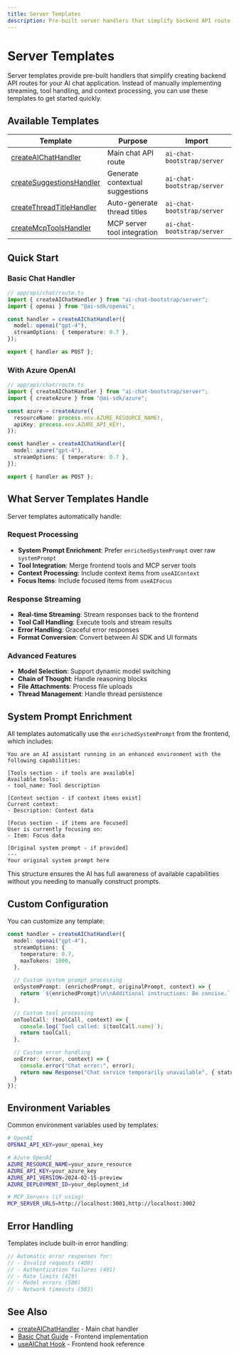 ```yaml
---
title: Server Templates
description: Pre-built server handlers that simplify backend API route implementation for chat, suggestions, and MCP tools.
---
```


# Server Templates

Server templates provide pre-built handlers that simplify creating backend API routes for your AI chat application. Instead of manually implementing streaming, tool handling, and context processing, you can use these templates to get started quickly.

## Available Templates

| Template | Purpose | Import |
|----------|---------|---------|
| [createAIChatHandler](/api/server-templates/create-ai-chat-handler) | Main chat API route | `ai-chat-bootstrap/server` |
| [createSuggestionsHandler](/api/server-templates/create-suggestions-handler) | Generate contextual suggestions | `ai-chat-bootstrap/server` |
| [createThreadTitleHandler](/api/server-templates/create-thread-title-handler) | Auto-generate thread titles | `ai-chat-bootstrap/server` |
| [createMcpToolsHandler](/api/server-templates/create-mcp-tools-handler) | MCP server tool integration | `ai-chat-bootstrap/server` |

## Quick Start

### Basic Chat Handler

```ts
// app/api/chat/route.ts
import { createAIChatHandler } from "ai-chat-bootstrap/server";
import { openai } from "@ai-sdk/openai";

const handler = createAIChatHandler({
  model: openai("gpt-4"),
  streamOptions: { temperature: 0.7 },
});

export { handler as POST };
```

### With Azure OpenAI

```ts
// app/api/chat/route.ts
import { createAIChatHandler } from "ai-chat-bootstrap/server";
import { createAzure } from "@ai-sdk/azure";

const azure = createAzure({
  resourceName: process.env.AZURE_RESOURCE_NAME!,
  apiKey: process.env.AZURE_API_KEY!,
});

const handler = createAIChatHandler({
  model: azure("gpt-4"),
  streamOptions: { temperature: 0.7 },
});

export { handler as POST };
```

## What Server Templates Handle

Server templates automatically handle:

### Request Processing
- **System Prompt Enrichment**: Prefer `enrichedSystemPrompt` over raw `systemPrompt`
- **Tool Integration**: Merge frontend tools and MCP server tools
- **Context Processing**: Include context items from `useAIContext`
- **Focus Items**: Include focused items from `useAIFocus`

### Response Streaming
- **Real-time Streaming**: Stream responses back to the frontend
- **Tool Call Handling**: Execute tools and stream results
- **Error Handling**: Graceful error responses
- **Format Conversion**: Convert between AI SDK and UI formats

### Advanced Features
- **Model Selection**: Support dynamic model switching
- **Chain of Thought**: Handle reasoning blocks
- **File Attachments**: Process file uploads
- **Thread Management**: Handle thread persistence

## System Prompt Enrichment

All templates automatically use the `enrichedSystemPrompt` from the frontend, which includes:

```
You are an AI assistant running in an enhanced environment with the following capabilities:

[Tools section - if tools are available]
Available tools:
- tool_name: Tool description

[Context section - if context items exist]
Current context:
- Description: Context data

[Focus section - if items are focused]
User is currently focusing on:
- Item: Focus data

[Original system prompt - if provided]
---
Your original system prompt here
```

This structure ensures the AI has full awareness of available capabilities without you needing to manually construct prompts.

## Custom Configuration

You can customize any template:

```ts
const handler = createAIChatHandler({
  model: openai("gpt-4"),
  streamOptions: {
    temperature: 0.7,
    maxTokens: 1000,
  },

  // Custom system prompt processing
  onSystemPrompt: (enrichedPrompt, originalPrompt, context) => {
    return `${enrichedPrompt}\n\nAdditional instructions: Be concise.`;
  },

  // Custom tool processing
  onToolCall: (toolCall, context) => {
    console.log(`Tool called: ${toolCall.name}`);
    return toolCall;
  },

  // Custom error handling
  onError: (error, context) => {
    console.error("Chat error:", error);
    return new Response("Chat service temporarily unavailable", { status: 503 });
  }
});
```

## Environment Variables

Common environment variables used by templates:

```bash
# OpenAI
OPENAI_API_KEY=your_openai_key

# Azure OpenAI
AZURE_RESOURCE_NAME=your_azure_resource
AZURE_API_KEY=your_azure_key
AZURE_API_VERSION=2024-02-15-preview
AZURE_DEPLOYMENT_ID=your_deployment_id

# MCP Servers (if using)
MCP_SERVER_URLS=http://localhost:3001,http://localhost:3002
```

## Error Handling

Templates include built-in error handling:

```ts
// Automatic error responses for:
// - Invalid requests (400)
// - Authentication failures (401)
// - Rate limits (429)
// - Model errors (500)
// - Network timeouts (503)
```

## See Also

- [createAIChatHandler](/api/server-templates/create-ai-chat-handler) - Main chat handler
- [Basic Chat Guide](/chat/basic-chat) - Frontend implementation
- [useAIChat Hook](/api/hooks/use-ai-chat) - Frontend hook reference